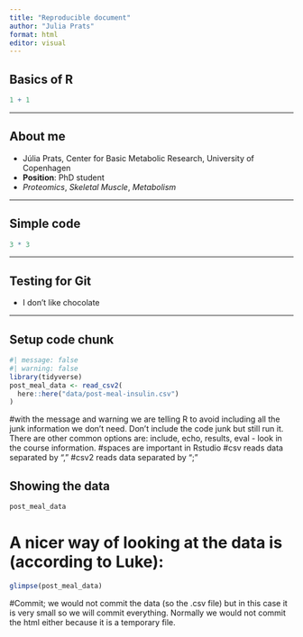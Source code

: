 ```yaml
---
title: "Reproducible document"
author: "Julia Prats"
format: html
editor: visual
---
```


## Basics of R

```r
1 + 1
```
---

## About me
- Júlia Prats, Center for Basic Metabolic Research, University of Copenhagen
- **Position**: PhD student
- *Proteomics*, *Skeletal Muscle*, *Metabolism*

---

## Simple code
```r
3 * 3
```
---

## Testing for Git
- I don't like chocolate 

---

## Setup code chunk

```r
#| message: false
#| warning: false
library(tidyverse)
post_meal_data <- read_csv2(
  here::here("data/post-meal-insulin.csv")
)

```
#with the message and warning we are telling R to avoid including all the junk information we don't need. Don't include the code junk but still run it. There are other common options are: include, echo, results, eval - look in the course information. 
#spaces are important in Rstudio
#csv reads data separated by ","
#csv2 reads data separated by ";"

## Showing the data 

```r
post_meal_data
```

# A nicer way of looking at the data is (according to Luke): 

```r
glimpse(post_meal_data)

```

#Commit; we would not commit the data (so the .csv file) but in this case it is very small so we will commit everything. Normally we would not commit the html either because it is a temporary file. 








